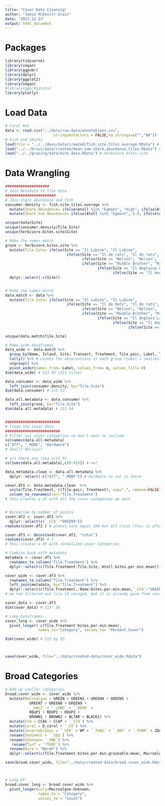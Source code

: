 ```yaml
---
title: "Cover Data Cleaning"
author: "Jamie McDevitt-Irwin"
date: '2022-12-13'
output: html_document
---
```


# Packages
```r
library(tidyverse)
library(vegan)
library(ggpubr)
library(dplyr)
library(ggplot2)
library(vegan)
#library(ggordiplots)
library(plotly)
```


# Load Data
```r
# Coral Net
data <- read.csv("../data/raw-data/annotations.csv",
                      stringsAsFactors = FALSE,na.strings=c("","NA"))
# Fish and Sharks
load(file = "../../dovs/data/created/fish.site.tiles.average.RData") # fish.site.tiles.average
load("../../bruvs/data/created/mean.sum.shark.abundance.tiles.RData") # mean.shark.abundance.tiles
load("../../grazing/data/bite.data.RData") # herbivore.bites.site

```


# Data Wrangling
```r
####################
# Join Metadata to Tile Data
#######################
# Join shark abundance and fish 
consumer.density <- fish.site.tiles.average %>% 
  mutate(Shark_Abundance= ifelse(Atoll %in% "Egmont", "High", ifelse(Atoll %in% "Salomon", "Medium", "Low"))) %>% 
  mutate(Shark_Sum_Abundance= ifelse(Atoll %in% "Egmont", 6.9, ifelse(Atoll %in% "Salomon", 4.8, ifelse(Atoll %in% "Peros Banhos", 3.8, ifelse(Atoll %in% "Brothers", 2.9, 3.1)))))

unique(data$Site)
unique(consumer.density$Tile.Site)
unique(herbivore.bites.site$Site)

# Make the names match
graze <- herbivore.bites.site %>%
  mutate(Tile.Site= ifelse(Site == "Il Lubine", "Il Lubine",
                            ifelse(Site == "Il de rats", "Il de rats",
                                   ifelse(Site == "Nelson", "Nelson",
                                   ifelse(Site == "Middle Brother", "Middle Brother",
                                          ifelse(Site == "Il Anglaise Lagoon", "Salomon lagoon",
                                                 ifelse(Site == "Il Anglaise Seaward", "Salomon seaward","Peros Banhos Seaward"))))))) %>%
  dplyr::select(-c(Site))


# Make the names match
data.match <- data %>%
  mutate(Tile.Site= ifelse(Site == "Il Lubine", "Il Lubine",
                            ifelse(Site == "Il de Rats", "Il de rats",
                                   ifelse(Site == "Nelson", "Nelson",
                                   ifelse(Site == "Middle Brother", "Middle Brother",
                                          ifelse(Site == "Il Anglais Lagoon", "Salomon lagoon",
                                                 ifelse(Site == "Il Anglais Seaward", "Salomon seaward",
                                                        ifelse(Site == "Il Poule Lagoon", "Peros Banhos Lagoon", "Peros Banhos Seaward"))))))))

unique(data.match$Tile.Site)

# Make wide dataframes
data_wide <- data.match %>%
  group_by(Name, Island, Site, Transect, Treatment, Tile.pair, Label, Tile.Site) %>%
  tally() %>% # counts the observations in each group (Label = smallest group)
  ungroup() %>%
  pivot_wider(names_from= Label, values_from= n, values_fill= 0) 
dim(data_wide) # 213 45 (213 tiles)

data.consumer <- data_wide %>% 
  left_join(consumer.density, by="Tile.Site")
dim(data.consumer) # 213 52

data.all.metadata <- data.consumer %>% 
  left_join(graze, by="Tile.Site") 
dim(data.all.metadata) # 213 54


#########################
# Clean the cover data 
#########################
# Filter out cover categories we don't want to include
colnames(data.all.metadata)
c("Off", "_MOBF", "Hardware")
# Shell? Mollusc? 

# are there any taxa with 0? 
colSums(data.all.metadata[,c(8:45)]) # no? 

data.metadata.clean <- data.all.metadata %>%
  dplyr::select(-c("Off", "_MOBF")) # Hardware is not in there

cover.df1 <- data.metadata.clean  %>%
  unite(Tile.Treatment, c(Tile.pair, Treatment), sep=".", remove=FALSE) %>% 
  column_to_rownames(var="Tile.Treatment")
# this creates a df with all the cover categories we want


# Normalize by number of points
cover.df2 <- cover.df1 %>%
  dplyr::select(c(`_CCA`:"GREEN9")) 
rowSums(cover.df2 ) # almost none equal 200 but all close (this is after non-biological is filtered out)

cover.df3 <- decostand(cover.df2, "total") 
rowSums(cover.df3) # 1
# this creates a df with normalized cover categories

# Combine back with metadata 
metadata <- cover.df1 %>%
  rownames_to_column("Tile.Treatment") %>%
  dplyr::select(c(Tile.Treatment:Tile.Site, Atoll:bites.per.min.mean))

cover_wide <- cover.df3 %>%
  rownames_to_column("Tile.Treatment") %>%
  left_join(metadata, by="Tile.Treatment") %>%
  dplyr::select(c(Tile.Treatment, Name:bites.per.min.mean,`_CCA`:"GREEN9"))
# we had filtered out tile 14 uncaged, but it is already gone from coralnet (talked to mica about it) because it was upside down

cover_data <- cover.df3
dim(cover_data) # 213  36

# Long Dataframes
cover_long <- cover_wide %>% 
  pivot_longer(-c(Tile.Treatment:bites.per.min.mean), 
               names_to="Category", values_to= "Percent.Cover")

dim(cover_wide) # 213 by 53



save(cover_wide, file="../data/created-data/cover_wide.Rdata")
```



# Broad Categories
```r
# Add up smaller categories
broad.cover_wide <- cover_wide %>%
  mutate(Macroalgae = GREEN + GREEN3 + GREEN4 + GREEN5 + 
           GREEN7 + GREEN8 + GREEN9 +
           `_HALI` + `_LOBO` + `_RDEN` +
           RDUP1 + RDUP2 + RDUP3 + 
           BROWN1 + BROWN2 + BLTAR + BLACK1) %>%
  mutate(CCA = CCAG + CCAP + `_CCA`) %>%
  mutate(Coral = D_coral + `_CO`) %>%
  mutate(Invertebrates = `_VER` + WP + `_TUNS` + `_BRY` + `_FORM` + ZOANT + DEAD_BRY + `_TUNC` + `_BI` + `_SP`) %>%
  rename(Sediment = `_SED`) %>%
  rename(Unknown= `_UNK`) %>%
   rename(Turf = `*TURF`) %>%
  rename(Bare = "BareP") %>%
  dplyr::select(c(Tile.Treatment:bites.per.min.grazeable.mean, Macroalgae, CCA, Turf, Coral, Invertebrates, Sediment, Bare, Unknown)) 

save(broad.cover_wide, file="../data/created-data/broad.cover_wide.Rdata")



# Long DF
broad.cover_long <- broad.cover_wide %>%
  pivot_longer(cols=Macroalgae:Unknown, 
               names_to = "Category",
               values_to = "Count")
```



